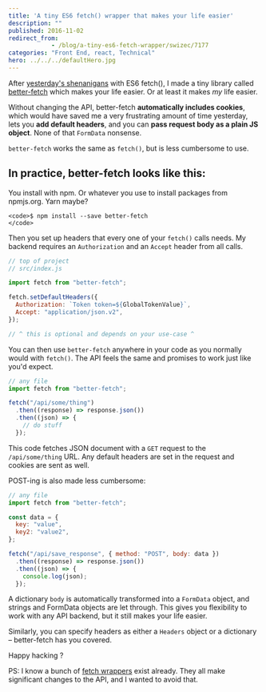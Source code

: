 ```yaml
---
title: 'A tiny ES6 fetch() wrapper that makes your life easier'
description: ""
published: 2016-11-02
redirect_from: 
            - /blog/a-tiny-es6-fetch-wrapper/swizec/7177
categories: "Front End, react, Technical"
hero: ../../../defaultHero.jpg
---
```

After [yesterday&#x27;s shenanigans](link) with ES6 fetch(), I made a tiny library called [better-fetch](https://github.com/Swizec/better-fetch) which makes your life easier. Or at least it makes _my_ life easier.



Without changing the API, better-fetch **automatically includes cookies**, which would have saved me a very frustrating amount of time yesterday, lets you **add default headers**, and you can **pass request body as a plain JS object**. None of that `FormData` nonsense.



`better-fetch` works the same as `fetch()`, but is less cumbersome to use.



## In practice, better-fetch looks like this:



You install with npm. Or whatever you use to install packages from npmjs.org. Yarn maybe?



```undefined
<code>$ npm install --save better-fetch
</code>
```



Then you set up headers that every one of your `fetch()` calls needs. My backend requires an `Authorization` and an `Accept` header from all calls.



```javascript
// top of project
// src/index.js

import fetch from "better-fetch";

fetch.setDefaultHeaders({
  Authorization: `Token token=${GlobalTokenValue}`,
  Accept: "application/json.v2",
});

// ^ this is optional and depends on your use-case ^
```



You can then use `better-fetch` anywhere in your code as you normally would with `fetch()`. The API feels the same and promises to work just like you&#x27;d expect.



```javascript
// any file
import fetch from "better-fetch";

fetch("/api/some/thing")
  .then((response) => response.json())
  .then((json) => {
    // do stuff
  });
```



This code fetches JSON document with a `GET` request to the `/api/some/thing` URL. Any default headers are set in the request and cookies are sent as well.



POST-ing is also made less cumbersome:



```javascript
// any file
import fetch from "better-fetch";

const data = {
  key: "value",
  key2: "value2",
};

fetch("/api/save_response", { method: "POST", body: data })
  .then((response) => response.json())
  .then((json) => {
    console.log(json);
  });
```



A dictionary `body` is automatically transformed into a `FormData` object, and strings and FormData objects are let through. This gives you flexibility to work with any API backend, but it still makes your life easier.



Similarly, you can specify headers as either a `Headers` object or a dictionary – better-fetch has you covered.



Happy hacking ?



PS: I know a bunch of [fetch wrappers](https://www.npmjs.com/search?q=fetch) exist already. They all make significant changes to the API, and I wanted to avoid that.